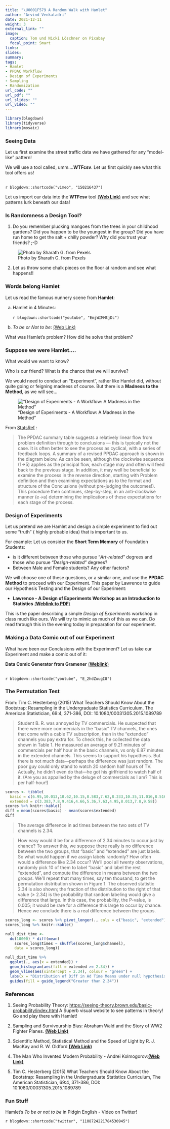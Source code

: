 ```yaml
---
title: "\U0001F579 A Random Walk with Hamlet"
author: "Arvind Venkatadri"
date: 2021-12-11
weight: 3
external_link: ""
image:
  caption: Tom und Nicki Löschner on Pixabay
  focal_point: Smart
links:
slides: 
summary: 
tags:
- Hamlet
- PPDAC Workflow
- Design of Experiments
- Sampling
- Randomization
url_code: ""
url_pdf: ""
url_slides: ""
url_video: ""
---
```


```r
library(blogdown)
library(tidyverse)
library(mosaic)
```



### Seeing Data

Let us first examine the street traffic data we have gathered for any "model-like" pattern!

We will use a tool called, umm....**WTFcsv**. Let us first quickly see what this tool offers us!

  <br>
  `r blogdown::shortcode("vimeo", "150216437")` 
  <br>
  

Let us import our data into the **WTFcsv** tool [(**Web Link**)](https://databasic.io/en/wtfcsv/) and see what patterns lurk beneath our data!


### Is Randomness a Design Tool?

1. Do you remember plucking mangoes from the trees in your childhood gardens? Did you happen to be the youngest in the group? Did you have run home to get the salt + chilly powder? 
Why did you trust your friends? ;-D

![Photo by Sharath G. from Pexels](pexels-sharath-g-4418675.jpg)



2. Let us throw some chalk pieces on the floor at random and see what happens!!





### Words belong Hamlet

Let us read the famous nunnery scene from **Hamlet**:

a)  Hamlet in 4 Minutes:\
    <br> `r blogdown::shortcode("youtube", "EmjWIMMtjDc")` <br>

b)  *To be or Not to be*: [(Web Link)](https://www.nosweatshakespeare.com/quotes/hamlet-to-be-or-not-to-be/)

What was Hamlet's problem? How did he solve that problem?

### Suppose we were Hamlet....

What would we want to know?

Who is our friend? What is the chance that we will survive? 

We would need to conduct an "Experiment", rather like Hamlet did, without quite going or feigning madness of course. But there is a **Madness to the Method**, as we will see...

!["Design of Experiments - A Workflow: A Madness in the Method"](https://www.statsref.com/HTML/ppdac.png)

From [StatsRef](https://www.statsref.com/HTML/?statistics__statistical_analys.html) : 

>The PPDAC summary table suggests a relatively linear flow from problem definition through to conclusions — this is typically not the case. It is often better to see the process as cyclical, with a series of feedback loops. A summary of a revised PPDAC approach is shown in the diagram below. As can be seen, although the clockwise sequence (1→5) applies as the principal flow, each stage may and often will feed back to the previous stage. 
In addition, it may well be beneficial to examine the process in the reverse direction, starting with Problem definition and then examining expectations as to the format and structure of the Conclusions (without pre-judging the outcomes!). This procedure then continues, step-by-step, in an anti-clockwise manner (e→a) determining the implications of these expectations for each stage of the process.



### Design of Experiments

Let us pretend we are Hamlet and design a simple experiment to find out some "truth" ( highly probable idea) that is important to us.

For example: Let us consider the **Short Term Memory** of Foundation Students: 

- is it different between those who pursue "*Art-related*" degrees and those who pursue "*Design-related*" degrees? 
- Between Male and Female students? Any other factors?

We will choose one of these questions, or a similar one, and use the **PPDAC Method** to proceed with our Experiment. This paper by Lawrence to guide our Hypothesis Testing and the Design of our Experiment: 

- **Lawrence - A Design of Experiments Workshop as an Introduction to Statistics** [(**Weblink to PDF**)](Lawrence - A Design of Experiments Workshop as an Introduction to Statistics.pdf)

This is the paper describing a simple *Design of Experiments* workshop in class much like ours. We will try to mimic as much of this as we can. Do read through this in the evening today in preparation for our experiment.



### Making a Data Comic out of our Experiment

What have been our Conclusions with the Experiment? Let us take our Experiment and make a comic out of it: 

**Data Comic Generator from Gramener** [(**Weblink**)](https://gramener.com/comicgen)

<br>
`r blogdown::shortcode("youtube", "E_2hdZuugI8")`
<br>


### The Permutation Test

From: Tim C. Hesterberg (2015) What Teachers Should Know About the Bootstrap: Resampling in the Undergraduate Statistics Curriculum, The American Statistician, 69:4, 371-386, DOI: 10.1080/00031305.2015.1089789

>Student B. R. was annoyed by TV commercials. He suspected that there
were more commercials in the “basic” TV channels, the ones that come with a cable TV subscription, than in the “extended” channels you pay extra for. To check this, he collected the data shown in Table 1. He measured an average of 9.21 minutes of commercials per half hour
in the basic channels, vs only 6.87 minutes in the extended channels. This seems to support his hypothesis. But there is not much data—perhaps the difference was just random. The poor guy could only stand to watch 20 random half hours of TV. Actually, he didn’t even do that—he got his girlfriend to watch half of it. (Are you as appalled by the deluge of commercials as I am? This is per half-hour!)

```r
scores <- tibble(
  basic = c(6.95,10.013,10.62,10.15,8.583,7.62,8.233,10.35,11.016,8.516),
  extended = c(3.383,7.8,9.416,4.66,5.36,7.63,4.95,8.013,7.8,9.58))
scores %>% knitr::kable()
diff = mean(scores$basic) - mean(scores$extended)
diff

```

> The average difference in ad times between the two sets of TV channels is 2.34.

> How easy would it be for a difference of 2.34 minutes to occur just by chance? To answer this, we suppose there really is no difference between the two groups, that “basic” and “extended” are just labels. So what would happen if we assign labels randomly? How often would a difference like 2.34 occur? We’ll pool all twenty observations, randomly pick 10 of them to label “basic” and label the rest “extended”, and compute the difference in means between the two groups. We’ll repeat that many times, say ten thousand, to get the permutation distribution shown in Figure 1. The observed statistic 2.34 is also shown; the fraction of the distribution to the right of that value (≥ 2.34) is the probability that random labeling would give a difference that large. In this case, the probability, the P-value, is 0.005; it would be rare for a difference this large to occur by chance. Hence we conclude there is a real difference between the groups.

```r
scores_long <- scores %>% pivot_longer(., cols = c("basic", "extended"), values_to = "times", names_to = "channel")
scores_long %>% knitr::kable()

null_dist_time <-
  do(10000) * diff(mean(
    scores_long$times ~ shuffle(scores_long$channel),
    data = scores_long))

null_dist_time %>% 
  ggplot(., aes(x = extended)) + 
  geom_histogram(aes(fill = extended >= 2.34)) +
  geom_vline(aes(xintercept = 2.34), colour = "green") + 
  labs(x = "Distribution of Diff in Ad Time Means under null hypothesis for Channel Type", title = "Figure1 - Is 2.34 possible by Chance?") + 
  guides(fill = guide_legend("Greater than 2.34"))

```

### References

1.   Seeing Probability Theory:  <https://seeing-theory.brown.edu/basic-probability/index.html> A Superb visual website to see patterns in theory! Go and play there with Hamlet!

1. Sampling and Survivourship Bias: Abraham Wald and the Story of WW2 Fighter Planes. [**(Web Link)**](https://medium.com/@penguinpress/an-excerpt-from-how-not-to-be-wrong-by-jordan-ellenberg-664e708cfc3d)

1. Scientific Method, Statistical Method and
the Speed of Light by R. J. MacKay and R. W. Oldford [**(Web Link)**](https://projecteuclid.org/euclid.ss/1009212817)

1. The Man Who Invented Modern Probability - Andrei Kolmogorov:[**(Web Link)**](https://getpocket.com/explore/item/the-man-who-invented-modern-probability)  

1. Tim C. Hesterberg (2015) What Teachers Should Know About the Bootstrap: Resampling in the Undergraduate Statistics Curriculum, The American Statistician, 69:4, 371-386, DOI: 10.1080/00031305.2015.1089789


### Fun Stuff

Hamlet's *To be or not to be* in Pidgin English - Video on Twitter!

`r blogdown::shortcode("twitter", "1108724221784530945")`


